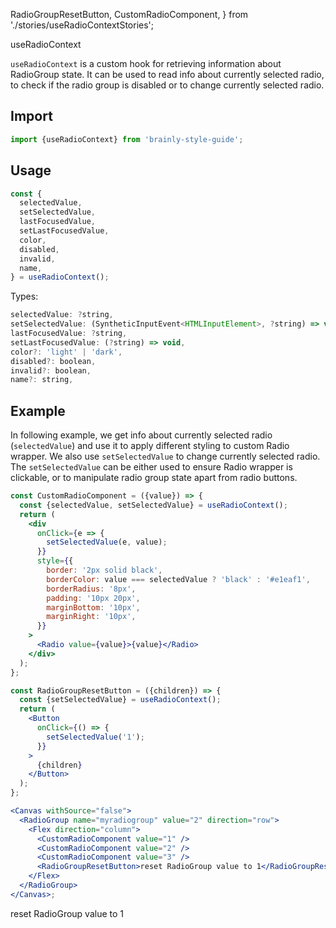  RadioGroupResetButton,
  CustomRadioComponent,
} from './stories/useRadioContextStories';

<Meta title="Hooks/useRadioContext" />

<PageHeader type="utility">useRadioContext</PageHeader>

`useRadioContext` is a custom hook for retrieving information about RadioGroup state. It can be used to read info about currently selected radio, to check if the radio group is disabled or to change currently selected radio.

## Import

```jsx
import {useRadioContext} from 'brainly-style-guide';
```

## Usage

```jsx
const {
  selectedValue,
  setSelectedValue,
  lastFocusedValue,
  setLastFocusedValue,
  color,
  disabled,
  invalid,
  name,
} = useRadioContext();
```

Types:

```jsx
selectedValue: ?string,
setSelectedValue: (SyntheticInputEvent<HTMLInputElement>, ?string) => void,
lastFocusedValue: ?string,
setLastFocusedValue: (?string) => void,
color?: 'light' | 'dark',
disabled?: boolean,
invalid?: boolean,
name?: string,
```

## Example

In following example, we get info about currently selected radio (`selectedValue`) and use it to apply different styling to custom Radio wrapper. We also use `setSelectedValue` to change currently selected radio. The `setSelectedValue` can be either used to ensure Radio wrapper is clickable, or to manipulate radio group state apart from radio buttons.

```jsx
const CustomRadioComponent = ({value}) => {
  const {selectedValue, setSelectedValue} = useRadioContext();
  return (
    <div
      onClick={e => {
        setSelectedValue(e, value);
      }}
      style={{
        border: '2px solid black',
        borderColor: value === selectedValue ? 'black' : '#e1eaf1',
        borderRadius: '8px',
        padding: '10px 20px',
        marginBottom: '10px',
        marginRight: '10px',
      }}
    >
      <Radio value={value}>{value}</Radio>
    </div>
  );
};

const RadioGroupResetButton = ({children}) => {
  const {setSelectedValue} = useRadioContext();
  return (
    <Button
      onClick={() => {
        setSelectedValue('1');
      }}
    >
      {children}
    </Button>
  );
};

<Canvas withSource="false">
  <RadioGroup name="myradiogroup" value="2" direction="row">
    <Flex direction="column">
      <CustomRadioComponent value="1" />
      <CustomRadioComponent value="2" />
      <CustomRadioComponent value="3" />
      <RadioGroupResetButton>reset RadioGroup value to 1</RadioGroupResetButton>
    </Flex>
  </RadioGroup>
</Canvas>;
```

<Canvas withSource="false">
  <RadioGroup name="myradiogroup" value="2" direction="row">
    <Flex direction="column">
      <CustomRadioComponent value="1" />
      <CustomRadioComponent value="2" />
      <CustomRadioComponent value="3" />
      <RadioGroupResetButton>reset RadioGroup value to 1</RadioGroupResetButton>
    </Flex>
  </RadioGroup>
</Canvas>
